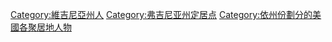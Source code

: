 
[[Category:維吉尼亞州人|Category:維吉尼亞州人]]
[[Category:弗吉尼亚州定居点|Category:弗吉尼亚州定居点]]
[[Category:依州份劃分的美國各聚居地人物|Category:依州份劃分的美國各聚居地人物]]